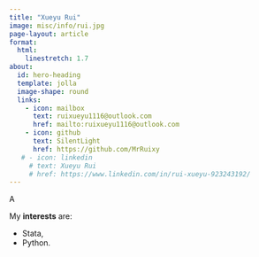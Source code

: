 ```yaml
---
title: "Xueyu Rui"
image: misc/info/rui.jpg
page-layout: article
format: 
  html:
    linestretch: 1.7
about:
  id: hero-heading
  template: jolla
  image-shape: round
  links:
    - icon: mailbox
      text: ruixueyu1116@outlook.com
      href: mailto:ruixueyu1116@outlook.com
    - icon: github
      text: SilentLight
      href: https://github.com/MrRuixy
   # - icon: linkedin
     # text: Xueyu Rui
     # href: https://www.linkedin.com/in/rui-xueyu-923243192/
---
```


::: {#hero-heading}

:::

A


My **interests** are: 

* Stata,
* Python.





